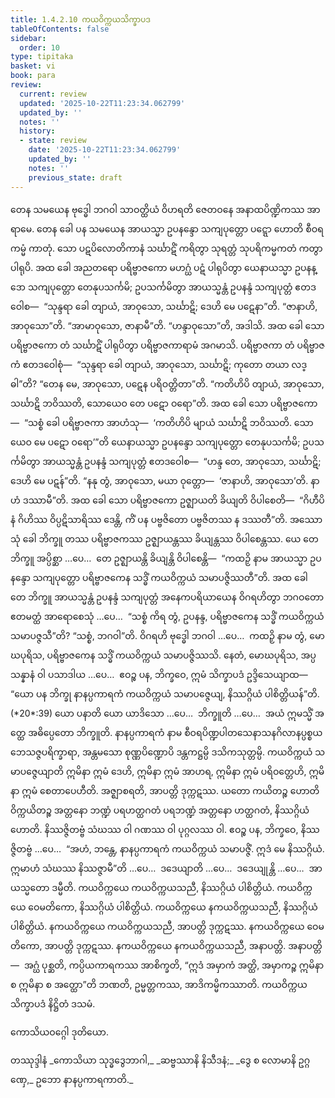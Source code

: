 ```yaml
---
title: 1.4.2.10 ကယဝိက္ကယသိက္ခာပဒ
tableOfContents: false
sidebar:
  order: 10
type: tipitaka
basket: vi
book: para
review:
  current: review
  updated: '2025-10-22T11:23:34.062799'
  updated_by: ''
  notes: ''
  history:
  - state: review
    date: '2025-10-22T11:23:34.062799'
    updated_by: ''
    notes: ''
    previous_state: draft
---
```



<ReviewStatus review={frontmatter.review} showDetails={true} />

<HypothesisAnnotation frontmatter={frontmatter} />

<DynamicBreadcrumb />

<Division number="593" book="para" e="ch" v="1" p="349">

<Paragraph number="2238" book="para">
တေန သမယေန ဗုဒ္ဓေါ ဘဂဝါ သာဝတ္ထိယံ ဝိဟရတိ ဇေတဝနေ အနာထပိဏ္ဍိကဿ အာရာမေ. တေန ခေါ ပန သမယေန အာယသ္မာ ဥပနန္ဒော သကျပုတ္တော ပဋ္ဋော ဟောတိ စီဝရကမ္မံ ကာတုံ. သော ပဋပိလောတိကာနံ သင်္ဃာဋိံ ကရိတွာ သုရတ္တံ သုပရိကမ္မကတံ ကတွာ ပါရုပိ. အထ ခေါ အညတရော ပရိဗ္ဗာဇကော မဟဂ္ဃံ ပဋံ ပါရုပိတွာ ယေနာယသ္မာ ဥပနန္ဒော သကျပုတ္တော တေနုပသင်္ကမိ; ဥပသင်္ကမိတွာ အာယသ္မန္တံ ဥပနန္ဒံ သကျပုတ္တံ ဧတဒဝေါစ—  “သုန္ဒရာ ခေါ တျာယံ, အာဝုသော, သင်္ဃာဋိ; ဒေဟိ မေ ပဋေနာ”တိ. “ဇာနာဟိ, အာဝုသော”တိ. “အာမာဝုသော, ဇာနာမီ”တိ. “ဟန္ဒာဝုသော”တိ, အဒါသိ. အထ ခေါ သော ပရိဗ္ဗာဇကော တံ သင်္ဃာဋိံ ပါရုပိတွာ ပရိဗ္ဗာဇကာရာမံ အဂမာသိ. ပရိဗ္ဗာဇကာ တံ ပရိဗ္ဗာဇကံ ဧတဒဝေါစုံ—  “သုန္ဒရာ ခေါ တျာယံ, အာဝုသော, သင်္ဃာဋိ; ကုတော တယာ လဒ္ဓါ”တိ? “တေန မေ, အာဝုသော, ပဋေန ပရိဝတ္တိတာ”တိ. “ကတိဟိပိ တျာယံ, အာဝုသော, သင်္ဃာဋိ ဘဝိဿတိ, သောယေဝ တေ ပဋော ဝရော”တိ.
</Paragraph>

<Paragraph number="2239" book="para">
အထ ခေါ သော ပရိဗ္ဗာဇကော—  “သစ္စံ ခေါ ပရိဗ္ဗာဇကာ အာဟံသု—  ‘ကတိဟိပိ မျာယံ သင်္ဃာဋိ ဘဝိဿတိ. သောယေဝ မေ ပဋော ဝရော’”တိ ယေနာယသ္မာ ဥပနန္ဒော သကျပုတ္တော တေနုပသင်္ကမိ; ဥပသင်္ကမိတွာ အာယသ္မန္တံ ဥပနန္ဒံ သကျပုတ္တံ ဧတဒဝေါစ—  “ဟန္ဒ တေ, အာဝုသော, သင်္ဃာဋိ; ဒေဟိ မေ ပဋန်”တိ. “နနု တွံ, အာဝုသော, မယာ ဝုတ္တော—  ‘ဇာနာဟိ, အာဝုသော’တိ. နာဟံ ဒဿာမီ”တိ. အထ ခေါ သော ပရိဗ္ဗာဇကော ဥဇ္ဈာယတိ ခိယျတိ ဝိပါစေတိ—  “ဂိဟီပိ နံ ဂိဟိဿ ဝိပ္ပဋိသာရိဿ ဒေန္တိ, ကိံ ပန ပဗ္ဗဇိတော ပဗ္ဗဇိတဿ န ဒဿတီ”တိ.
</Paragraph>

<Paragraph number="2240" book="para">
အဿောသုံ ခေါ ဘိက္ခူ တဿ ပရိဗ္ဗာဇကဿ ဥဇ္ဈာယန္တဿ ခိယျန္တဿ ဝိပါစေန္တဿ. ယေ တေ ဘိက္ခူ အပ္ပိစ္ဆာ …ပေ…  တေ ဥဇ္ဈာယန္တိ ခိယျန္တိ ဝိပါစေန္တိ—  “ကထဉှိ နာမ အာယသ္မာ ဥပနန္ဒော သကျပုတ္တော ပရိဗ္ဗာဇကေန သဒ္ဓိံ ကယဝိက္ကယံ သမာပဇ္ဇိဿတီ”တိ.
</Paragraph>

<Paragraph number="2241" book="para">
အထ ခေါ တေ ဘိက္ခူ အာယသ္မန္တံ ဥပနန္ဒံ သကျပုတ္တံ အနေကပရိယာယေန ဝိဂရဟိတွာ ဘဂဝတော ဧတမတ္ထံ အာရောစေသုံ …ပေ…  “သစ္စံ ကိရ တွံ, ဥပနန္ဒ, ပရိဗ္ဗာဇကေန သဒ္ဓိံ ကယဝိက္ကယံ သမာပဇ္ဇသီ”တိ? “သစ္စံ, ဘဂဝါ”တိ. ဝိဂရဟိ ဗုဒ္ဓေါ ဘဂဝါ …ပေ…  ကထဉှိ နာမ တွံ, မောဃပုရိသ, ပရိဗ္ဗာဇကေန သဒ္ဓိံ ကယဝိက္ကယံ သမာပဇ္ဇိဿသိ. နေတံ, မောဃပုရိသ, အပ္ပသန္နာနံ ဝါ ပသာဒါယ …ပေ…  ဧဝဉ္စ ပန, ဘိက္ခဝေ, ဣမံ သိက္ခာပဒံ ဥဒ္ဒိသေယျာထ—
</Paragraph>

</Division>
<Division number="594" book="para" e="ch" v="1" p="350">

<Paragraph number="2242" book="para">
<Emphasis>“ယော ပန ဘိက္ခု နာနပ္ပကာရကံ ကယဝိက္ကယံ သမာပဇ္ဇေယျ, နိဿဂ္ဂိယံ ပါစိတ္တိယန်”</Emphasis>တိ. (*20*:<Emphasis>39</Emphasis>)
</Paragraph>

</Division>
<Division number="595" book="para" e="ch" v="1" p="350">

<Paragraph number="2243" book="para">
<Emphasis>ယော ပနာ</Emphasis>တိ ယော ယာဒိသော …ပေ…  <Emphasis>ဘိက္ခူ</Emphasis>တိ …ပေ…  အယံ ဣမသ္မိံ အတ္ထေ အဓိပ္ပေတော ဘိက္ခူတိ.
</Paragraph>

<Paragraph number="2244" book="para">
<Emphasis>နာနပ္ပကာရကံ</Emphasis> နာမ စီဝရပိဏ္ဍပါတသေနာသနဂိလာနပ္ပစ္စယဘေသဇ္ဇပရိက္ခာရာ, အန္တမသော စုဏ္ဏပိဏ္ဍောပိ ဒန္တကဋ္ဌမ္ပိ ဒသိကသုတ္တမ္ပိ.
</Paragraph>

<Paragraph number="2245" book="para">
<Emphasis>ကယဝိက္ကယံ သမာပဇ္ဇေယျာ</Emphasis>တိ ဣမိနာ ဣမံ ဒေဟိ, ဣမိနာ ဣမံ အာဟရ, ဣမိနာ ဣမံ ပရိဝတ္တေဟိ, ဣမိနာ ဣမံ စေတာပေဟီတိ. အဇ္ဈာစရတိ, အာပတ္တိ ဒုက္ကဋဿ. ယတော ကယိတဉ္စ ဟောတိ ဝိက္ကယိတဉ္စ အတ္တနော ဘဏ္ဍံ ပရဟတ္ထဂတံ ပရဘဏ္ဍံ အတ္တနော ဟတ္ထဂတံ, နိဿဂ္ဂိယံ ဟောတိ. နိဿဇ္ဇိတဗ္ဗံ သံဃဿ ဝါ ဂဏဿ ဝါ ပုဂ္ဂလဿ ဝါ. ဧဝဉ္စ ပန, ဘိက္ခဝေ, နိဿဇ္ဇိတဗ္ဗံ …ပေ…  “အဟံ, ဘန္တေ, နာနပ္ပကာရကံ ကယဝိက္ကယံ သမာပဇ္ဇိံ. ဣဒံ မေ နိဿဂ္ဂိယံ. ဣမာဟံ သံဃဿ နိဿဇ္ဇာမီ”တိ …ပေ…  ဒဒေယျာတိ …ပေ…  ဒဒေယျုန္တိ …ပေ…  အာယသ္မတော ဒမ္မီတိ.
</Paragraph>

</Division>
<Division number="596" book="para" e="ch" v="1" p="351">

<Paragraph number="2246" book="para">
ကယဝိက္ကယေ ကယဝိက္ကယသညီ, နိဿဂ္ဂိယံ ပါစိတ္တိယံ. ကယဝိက္ကယေ ဝေမတိကော, နိဿဂ္ဂိယံ ပါစိတ္တိယံ. ကယဝိက္ကယေ နကယဝိက္ကယသညီ, နိဿဂ္ဂိယံ ပါစိတ္တိယံ.
</Paragraph>

<Paragraph number="2247" book="para">
နကယဝိက္ကယေ ကယဝိက္ကယသညီ, အာပတ္တိ ဒုက္ကဋဿ. နကယဝိက္ကယေ ဝေမတိကော, အာပတ္တိ ဒုက္ကဋဿ. နကယဝိက္ကယေ နကယဝိက္ကယသညီ, အနာပတ္တိ.
</Paragraph>

</Division>
<Division number="597" book="para" e="ch" v="1" p="351">

<Paragraph number="2248" book="para">
အနာပတ္တိ—  အဂ္ဃံ ပုစ္ဆတိ, ကပ္ပိယကာရကဿ အာစိက္ခတိ, “ဣဒံ အမှာကံ အတ္ထိ, အမှာကဉ္စ ဣမိနာ စ ဣမိနာ စ အတ္ထော”တိ ဘဏတိ, ဥမ္မတ္တကဿ, အာဒိကမ္မိကဿာတိ.

</Paragraph>
</Division>

<Paragraph number="2249" type="center" book="para">
ကယဝိက္ကယသိက္ခာပဒံ နိဋ္ဌိတံ ဒသမံ.

  
ကောသိယဝဂ္ဂေါ ဒုတိယော.



</Paragraph>

<Paragraph number="2250" type="center" book="para">
တဿုဒ္ဒါနံ


</Paragraph>

<Paragraph number="2251" type="verses" book="para">
_ကောသိယာ သုဒ္ဓဒွေဘာဂါ,_  
_ဆဗ္ဗဿာနိ နိသီဒနံ;_  
_ဒွေ စ လောမာနိ ဥဂ္ဂဏှေ,_  
ဥဘော နာနပ္ပကာရကာတိ._
</Paragraph>